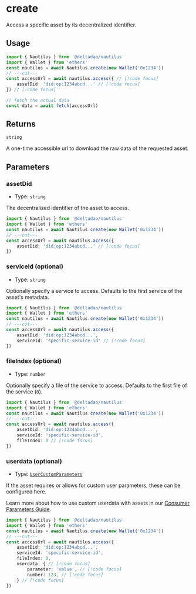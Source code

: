 # create

Access a specific asset by its decentralized identifier.

## Usage

```ts twoslash
import { Nautilus } from '@deltadao/nautilus'
import { Wallet } from 'ethers'
const nautilus = await Nautilus.create(new Wallet('0x1234'))
// ---cut---
const accessUrl = await nautilus.access({ // [!code focus]
    assetDid: 'did:op:1234abcd...' // [!code focus]
}) // [!code focus]

// fetch the actual data
const data = await fetch(accessUrl)
```

## Returns

`string`

A one-time accessible url to download the raw data of the requested asset.

## Parameters

### assetDid
- Type: `string`

The decentralized identifier of the asset to access.
```ts twoslash
import { Nautilus } from '@deltadao/nautilus'
import { Wallet } from 'ethers'
const nautilus = await Nautilus.create(new Wallet('0x1234'))
// ---cut---
const accessUrl = await nautilus.access({
    assetDid: 'did:op:1234abcd...' // [!code focus]
})
```

### serviceId (optional)
- Type: `string`

Optionally specify a service to access. Defaults to the first service of the asset's metadata.
```ts twoslash
import { Nautilus } from '@deltadao/nautilus'
import { Wallet } from 'ethers'
const nautilus = await Nautilus.create(new Wallet('0x1234'))
// ---cut---
const accessUrl = await nautilus.access({ 
    assetDid: 'did:op:1234abcd...', 
    serviceId: 'specific-service-id' // [!code focus]
})
```

### fileIndex (optional)
- Type: `number`

Optionally specify a file of the service to access. Defaults to the first file of the service (`0`).
```ts twoslash
import { Nautilus } from '@deltadao/nautilus'
import { Wallet } from 'ethers'
const nautilus = await Nautilus.create(new Wallet('0x1234'))
// ---cut---
const accessUrl = await nautilus.access({ 
    assetDid: 'did:op:1234abcd...', 
    serviceId: 'specific-service-id', 
    fileIndex: 0 // [!code focus]
})
```

### userdata (optional)
- Type: [`UserCustomParameters`](/docs/api/UserCustomParameters)

If the asset requires or allows for custom user parameters, these can be configured here.

Learn more about how to use custom userdata with assets in our [Consumer Parameters Guide](/docs/guide/consumer-parameters).
```ts twoslash
import { Nautilus } from '@deltadao/nautilus'
import { Wallet } from 'ethers'
const nautilus = await Nautilus.create(new Wallet('0x1234'))
// ---cut---
const accessUrl = await nautilus.access({ 
    assetDid: 'did:op:1234abcd...', 
    serviceId: 'specific-service-id', 
    fileIndex: 0,
    userdata: { // [!code focus]
        parameter: 'value', // [!code focus]
        number: 123, // [!code focus]
    } // [!code focus]
})
```